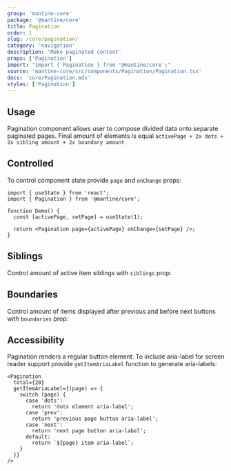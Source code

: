 ```yaml
---
group: 'mantine-core'
package: '@mantine/core'
title: Pagination
order: 1
slug: /core/pagination/
category: 'navigation'
description: 'Make paginated content'
props: ['Pagination']
import: "import { Pagination } from '@mantine/core';"
source: 'mantine-core/src/components/Pagination/Pagination.tsx'
docs: 'core/Pagination.mdx'
styles: ['Pagination']
---
```



## Usage

Pagination component allows user to compose divided data onto separate paginated pages.
Final amount of elements is equal `activePage + 2x dots + 2x sibling amount + 2x boundary amount`

<Demo data={PaginationDemos.configurator} />

## Controlled

To control component state provide `page` and `onChange` props:

```tsx
import { useState } from 'react';
import { Pagination } from '@mantine/core';

function Demo() {
  const [activePage, setPage] = useState(1);

  return <Pagination page={activePage} onChange={setPage} />;
}
```

## Siblings

Control amount of active item siblings with `siblings` prop:

<Demo data={PaginationDemos.siblings} />

## Boundaries

Control amount of items displayed after previous and before next buttons with `boundaries` prop:

<Demo data={PaginationDemos.boundaries} />

## Accessibility

Pagination renders a regular button element. To include aria-label for screen reader support
provide `getItemAriaLabel` function to generate aria-labels:

```tsx
<Pagination
  total={20}
  getItemAriaLabel={(page) => {
    switch (page) {
      case 'dots':
        return 'dots element aria-label';
      case 'prev':
        return 'previous page button aria-label';
      case 'next':
        return 'next page button aria-label';
      default:
        return `${page} item aria-label`;
    }
  }}
/>
```
